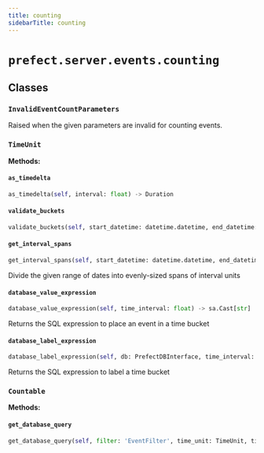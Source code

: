 ```yaml
---
title: counting
sidebarTitle: counting
---
```


# `prefect.server.events.counting`

## Classes

### `InvalidEventCountParameters` <sup><a href="https://github.com/prefecthq/prefect/blob/main/src/prefect/server/events/counting.py#L26"><Icon icon="github" size="14" /></a></sup>


Raised when the given parameters are invalid for counting events.


### `TimeUnit` <sup><a href="https://github.com/prefecthq/prefect/blob/main/src/prefect/server/events/counting.py#L34"><Icon icon="github" size="14" /></a></sup>

**Methods:**

#### `as_timedelta` <sup><a href="https://github.com/prefecthq/prefect/blob/main/src/prefect/server/events/counting.py#L41"><Icon icon="github" size="14" /></a></sup>

```python
as_timedelta(self, interval: float) -> Duration
```

#### `validate_buckets` <sup><a href="https://github.com/prefecthq/prefect/blob/main/src/prefect/server/events/counting.py#L55"><Icon icon="github" size="14" /></a></sup>

```python
validate_buckets(self, start_datetime: datetime.datetime, end_datetime: datetime.datetime, interval: float) -> None
```

#### `get_interval_spans` <sup><a href="https://github.com/prefecthq/prefect/blob/main/src/prefect/server/events/counting.py#L78"><Icon icon="github" size="14" /></a></sup>

```python
get_interval_spans(self, start_datetime: datetime.datetime, end_datetime: datetime.datetime, interval: float) -> Generator[int | tuple[datetime.datetime, datetime.datetime], None, None]
```

Divide the given range of dates into evenly-sized spans of interval units


#### `database_value_expression` <sup><a href="https://github.com/prefecthq/prefect/blob/main/src/prefect/server/events/counting.py#L110"><Icon icon="github" size="14" /></a></sup>

```python
database_value_expression(self, time_interval: float) -> sa.Cast[str]
```

Returns the SQL expression to place an event in a time bucket


#### `database_label_expression` <sup><a href="https://github.com/prefecthq/prefect/blob/main/src/prefect/server/events/counting.py#L145"><Icon icon="github" size="14" /></a></sup>

```python
database_label_expression(self, db: PrefectDBInterface, time_interval: float) -> sa.Function[str]
```

Returns the SQL expression to label a time bucket


### `Countable` <sup><a href="https://github.com/prefecthq/prefect/blob/main/src/prefect/server/events/counting.py#L175"><Icon icon="github" size="14" /></a></sup>

**Methods:**

#### `get_database_query` <sup><a href="https://github.com/prefecthq/prefect/blob/main/src/prefect/server/events/counting.py#L183"><Icon icon="github" size="14" /></a></sup>

```python
get_database_query(self, filter: 'EventFilter', time_unit: TimeUnit, time_interval: float) -> Select[tuple[str, str, DateTime, DateTime, int]]
```
